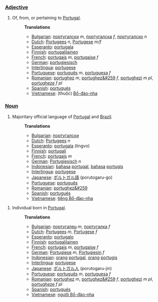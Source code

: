 ===[[Adjective]]===
#Of, from, or pertaining to [[w:Portugal|Portugal]].
#:'''Translations'''
#:*[[Bulgarian]]: [[португалски]] ''m'', [[португалска]] ''f'', [[португалско]] ''n''
#:*[[Dutch]]: [[Portugees]] ''n'', [[Portugese]] ''m/f''
#:*[[Esperanto]]: [[portugala]]
#:*[[Finnish]]: [[portugalilainen]]
#:*[[French]]: [[portugais]] ''m'', [[portugaise]] ''f''
#:*[[German]]: [[portugiesisch]]
#:*[[Interlingua]]: [[portugese]]
#:*[[Portuguese]]: [[português]] ''m'', [[portuguesa]] ''f''
#:*[[Romanian]]: [[portughez]] ''m'', [[portughez&#259]] ''f'', [[portughezi]] ''m pl'', [[portugheze]] ''f pl''
#:*[[Spanish]]: [[portugués]]
#:*[[Vietnamese]]: (thuộc) [[Bồ-đào-nha]]

===[[Noun]]===
#Majoritary official language of [[w:Portugal|Portugal]] and [[w:Brazil|Brazil]].
#:'''Translations'''
#:*[[Bulgarian]]: [[португалски]]
#:*[[Dutch]]: [[Portugees]] ''n''
#:*[[Esperanto]]: [[portugala]] (lingvo)
#:*[[Finnish]]: [[portugali]]
#:*[[French]]: [[portugais]] ''m''
#:*[[German]]: [[Portugiesisch]] ''n''
#:*[[Indonesian]]: [[bahasa]] [[portugal]], [[bahasa]] [[portugis]]
#:*[[Interlingua]]: [[portugese]]
#:*[[Japanese]]: [[ポルトガル語]] (porutogaru-go)
#:*[[Portuguese]]: [[português]]
#:*[[Romanian]]: [[portughez&#259]]
#:*[[Spanish]]: [[portugués]]
#:*[[Vietnamese]]: [[tiếng Bồ-đào-nha]]

#Individual born in [[w:Portugal|Portugal]].
#:'''Translations'''
#:*[[Bulgarian]]: [[португалец]] ''m'', [[португалка]] ''f''
#:*[[Dutch]]: [[Portugees]] ''m'', [[Portugese]] ''f''
#:*[[Esperanto]]: [[portugalo]]
#:*[[Finnish]]: [[portugalilainen]]
#:*[[French]]: [[portugais]] ''m'', [[portugaise]] ''f''
#:*[[German]]: [[Portugiese]] ''m'', [[Portugiesin]] ''f''
#:*[[Indonesian]]: [[orang]] [[portugal]], [[orang]] [[portugis]]
#:*[[Interlingua]]: [[portugese]]
#:*[[Japanese]]: [[ポルトガル人]] (porutogaru-jin)
#:*[[Portuguese]]: [[português]] ''m'', [[portuguesa]] ''f''
#:*[[Romanian]]: [[portughez]] ''m'', [[portughez&#259]] ''f'', [[portughezi]] ''m pl'', [[portugheze]] ''f pl''
#:*[[Spanish]]: [[portugués]]
#:*[[Vietnamese]]: [[người Bồ-đào-nha]]